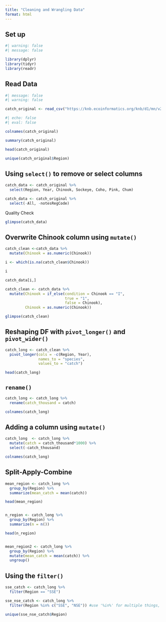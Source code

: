 ```yaml
---
title: "Cleaning and Wrangling Data"
format: html
---
```


## Set up
```r
#| warning: false
#| message: false

library(dplyr)
library(tidyr)
library(readr)
```


## Read Data
```r
#| message: false
#| warning: false

catch_original <- read_csv("https://knb.ecoinformatics.org/knb/d1/mn/v2/object/df35b.302.1")
```



```r
#| echo: false
#| eval: false

colnames(catch_original)

summary(catch_original)

head(catch_original)

unique(catch_original$Region)
```

## Using `select()` to remove or select columns
```r
catch_data <- catch_original %>% 
  select(Region, Year, Chinook, Sockeye, Coho, Pink, Chum)

catch_data <- catch_original %>% 
  select(-All, -notesRegCode)
```


Quality Check
```r
glimpse(catch_data)
```

## Overwrite Chinook column using `mutate()`


```r
catch_clean <-catch_data %>% 
  mutate(Chinook = as.numeric(Chinook))
```

```r
i <- which(is.na(catch_clean$Chinook))

i

catch_data[i,]
```



```r
catch_clean <- catch_data %>% 
  mutate(Chinook = if_else(condition = Chinook == "I",
                           true = "1", 
                           false = Chinook),
         Chinook = as.numeric(Chinook))

glimpse(catch_clean)
```

## Reshaping DF with `pivot_longer()` and `pivot_wider()`

```r
catch_long <- catch_clean %>% 
  pivot_longer(cols = -c(Region, Year),
               names_to = "species",
               values_to = "catch")

head(catch_long)
```

## `rename()`

```r
catch_long <- catch_long %>% 
  rename(catch_thousand = catch)

colnames(catch_long)
```


## Adding a column using `mutate()`

```r
catch_long  <- catch_long %>% 
  mutate(catch = catch_thousand*1000) %>%
  select(-catch_thousand)

colnames(catch_long)
```


## Split-Apply-Combine

```r
mean_region <- catch_long %>% 
  group_by(Region) %>% 
  summarize(mean_catch = mean(catch))

head(mean_region)


n_region <- catch_long %>% 
  group_by(Region) %>% 
  summarize(n = n())

head(n_region)


mean_region2 <- catch_long %>% 
  group_by(Region) %>% 
  mutate(mean_catch = mean(catch)) %>% 
  ungroup()

```

## Using the `filter()`
<!-- This is a comment-->

```r
sse_catch <- catch_long %>% 
  filter(Region == "SSE")

sse_nse_catch <- catch_long %>% 
  filter(Region %in% c("SSE", "NSE")) #use '%in%' for multiple things, think of it as 'contains'

unique(sse_nse_catch$Region)
```


